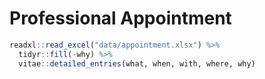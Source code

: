 # Professional Appointment

```r
readxl::read_excel("data/appointment.xlsx") %>%
  tidyr::fill(-why) %>%
  vitae::detailed_entries(what, when, with, where, why)
```
